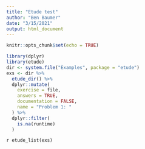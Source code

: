 ```yaml
---
title: "Etude test"
author: "Ben Baumer"
date: "3/15/2021"
output: html_document
---
```


```r
knitr::opts_chunk$set(echo = TRUE)
```

```r
library(dplyr)
library(etude)
dir <- system.file("Examples", package = "etude")
exs <- dir %>%
  etude_dir() %>%
  dplyr::mutate(
    exercise = file,
    answers = TRUE, 
    documentation = FALSE, 
    name = "Problem 1: "
  ) %>%
  dplyr::filter(
    is.na(runtime)
  )
```


`r etude_list(exs)`
